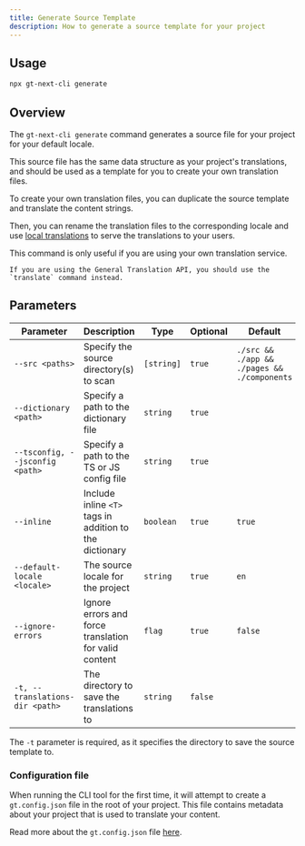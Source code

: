 ```yaml
---
title: Generate Source Template
description: How to generate a source template for your project
---
```

## Usage

```bash
npx gt-next-cli generate
```

## Overview

The `gt-next-cli generate` command generates a source file for your project for your default locale.

This source file has the same data structure as your project's translations, and should be used as a template for you
to create your own translation files.

To create your own translation files, you can duplicate the source template and translate the content strings.

Then, you can rename the translation files to the corresponding locale and use [local translations](/docs/next/tutorials/local-tx) to serve the translations to your users.

<Callout type="info">
    This command is only useful if you are using your own translation service.

    If you are using the General Translation API, you should use the `translate` command instead.
</Callout>

## Parameters

| Parameter       | Description                                      | Type    | Optional | Default         |
|-----------------|--------------------------------------------------|---------|----------|-----------------|
| `--src <paths>`   | Specify the source directory(s) to scan                     | `[string]`  | `true`     | `./src && ./app && ./pages && ./components`      |
| `--dictionary <path>`    | Specify a path to the dictionary file                | `string`  | `true`     |                 |
| `--tsconfig, --jsconfig <path>`| Specify a path to the TS or JS config file | `string`  | `true`     |                 |
| `--inline`        | Include inline `<T>` tags in addition to the dictionary     | `boolean` | `true`     | `true`            |
| `--default-locale <locale>`| The source locale for the project                  | `string`  | `true`     |  `en`               |
| `--ignore-errors` | Ignore errors and force translation for valid content       | `flag` | `true`     | `false`           |
| `-t, --translations-dir <path>`    | The directory to save the translations to  | `string`  | `false`     |            |

The `-t` parameter is required, as it specifies the directory to save the source template to.


### Configuration file

When running the CLI tool for the first time, it will attempt to create a `gt.config.json` file in the root of your project.
This file contains metadata about your project that is used to translate your content.

Read more about the `gt.config.json` file [here](/docs/next/reference/gt-config).
